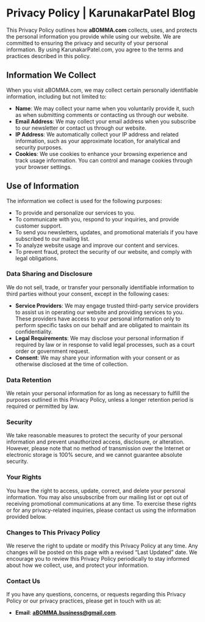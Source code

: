 

# Privacy Policy | KarunakarPatel Blog

This Privacy Policy outlines how **aBOMMA.com** collects, uses, and protects the personal information you provide while using our website. We are committed to ensuring the privacy and security of your personal information. By using KarunakarPatel.com, you agree to the terms and practices described in this policy.

## Information We Collect

When you visit aBOMMA.com, we may collect certain personally identifiable information, including but not limited to:

- **Name**: We may collect your name when you voluntarily provide it, such as when submitting comments or contacting us through our website.
- **Email Address**: We may collect your email address when you subscribe to our newsletter or contact us through our website.
- **IP Address**: We automatically collect your IP address and related information, such as your approximate location, for analytical and security purposes.
- **Cookies**: We use cookies to enhance your browsing experience and track usage information. You can control and manage cookies through your browser settings.

## Use of Information

The information we collect is used for the following purposes:

- To provide and personalize our services to you.
- To communicate with you, respond to your inquiries, and provide customer support.
- To send you newsletters, updates, and promotional materials if you have subscribed to our mailing list.
- To analyze website usage and improve our content and services.
- To prevent fraud, protect the security of our website, and comply with legal obligations.

### Data Sharing and Disclosure

We do not sell, trade, or transfer your personally identifiable information to third parties without your consent, except in the following cases:

- **Service Providers**: We may engage trusted third-party service providers to assist us in operating our website and providing services to you. These providers have access to your personal information only to perform specific tasks on our behalf and are obligated to maintain its confidentiality.
- **Legal Requirements**: We may disclose your personal information if required by law or in response to valid legal processes, such as a court order or government request.
- **Consent**: We may share your information with your consent or as otherwise disclosed at the time of collection.

### Data Retention

We retain your personal information for as long as necessary to fulfill the purposes outlined in this Privacy Policy, unless a longer retention period is required or permitted by law.

### Security

We take reasonable measures to protect the security of your personal information and prevent unauthorized access, disclosure, or alteration. However, please note that no method of transmission over the Internet or electronic storage is 100% secure, and we cannot guarantee absolute security.

### Your Rights

You have the right to access, update, correct, and delete your personal information. You may also unsubscribe from our mailing list or opt out of receiving promotional communications at any time. To exercise these rights or for any privacy-related inquiries, please contact us using the information provided below.

### Changes to This Privacy Policy

We reserve the right to update or modify this Privacy Policy at any time. Any changes will be posted on this page with a revised “Last Updated” date. We encourage you to review this Privacy Policy periodically to stay informed about how we collect, use, and protect your information.

### Contact Us

If you have any questions, concerns, or requests regarding this Privacy Policy or our privacy practices, please get in touch with us at:

- **Email**: **aBOMMA.business@gmail.com**.
